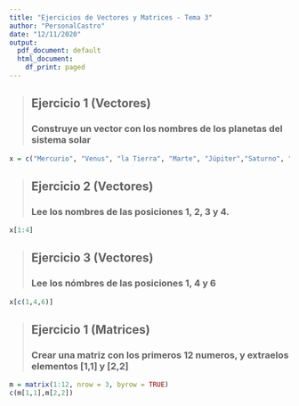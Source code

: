 ```yaml
---
title: "Ejercicios de Vectores y Matrices - Tema 3"
author: "PersonalCastro"
date: "12/11/2020"
output:
  pdf_document: default
  html_document:
    df_print: paged
---
```


> ## Ejercicio 1 (Vectores)
### **Construye un vector con los nombres de los planetas del sistema solar**
```r
x = c("Mercurio", "Venus", "la Tierra", "Marte", "Júpiter","Saturno", "Urano", "Neptuno", "Plutón")
```

> ## Ejercicio 2 (Vectores)
### **Lee los nombres de las posiciones 1, 2, 3 y 4.**
```r
x[1:4]
```


> ## Ejercicio 3 (Vectores)
### **Lee los nómbres de las posiciones  1, 4 y 6**
```r
x[c(1,4,6)]
```

> ## Ejercicio 1 (Matrices)
### **Crear una matriz con los primeros 12 numeros, y extraelos elementos [1,1] y [2,2]**
```r
m = matrix(1:12, nrow = 3, byrow = TRUE)
c(m[1,1],m[2,2])
```

